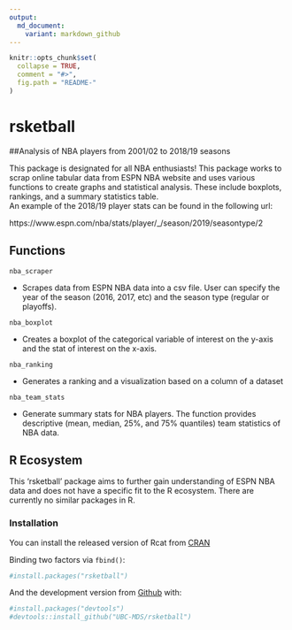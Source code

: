 ```yaml
---
output:
  md_document:
    variant: markdown_github
---
```


<!-- README.md is generated from README.Rmd. Please edit that file -->

```r
knitr::opts_chunk$set(
  collapse = TRUE,
  comment = "#>",
  fig.path = "README-"
)
```

# rsketball

##Analysis of NBA players from 2001/02 to 2018/19 seasons

This package is designated for all NBA enthusiasts! This package works to scrap online tabular data from ESPN NBA website and uses various functions to create graphs and statistical analysis. These include boxplots, rankings, and a summary statistics table.  
An example of the 2018/19 player stats can be found in the following url:

https://www.espn.com/nba/stats/player/_/season/2019/seasontype/2

## Functions

`nba_scraper`
  
  * Scrapes data from ESPN NBA data into a csv file. User can specify the year of the season
  (2016, 2017, etc) and the season type (regular or playoffs).

`nba_boxplot`

   * Creates a boxplot of the categorical variable of interest on the y-axis and 
   the stat of interest on the x-axis.

`nba_ranking`
  
  * Generates a ranking and a visualization based on a column of a dataset  

`nba_team_stats`

  * Generate summary stats for NBA players. The function provides descriptive (mean, median, 25%, and 75% quantiles) team statistics of NBA data.

## R Ecosystem

This 'rsketball' package aims to further gain understanding of ESPN NBA data and does not have a specific fit to the R ecosystem. There are currently no similar packages in R. 

### Installation

You can install the released version of Rcat from [CRAN](https://cran.r-project.org/)

Binding two factors via `fbind()`:

```r
#install.packages("rsketball")
```

And the development version from [Github](https://github.com/) with:

```r
#install.packages("devtools")
#devtools::install_github("UBC-MDS/rsketball")
```
